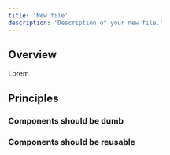 ```yaml
---
title: 'New file'
description: 'Description of your new file.'
---
```


## Overview

Lorem



## Principles



### Components should be dumb



### Components should be reusable